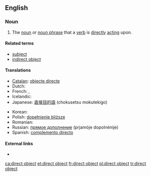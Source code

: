 ==English==

===Noun===
{{examples-right|examples=
* I see '''the car'''.
* {{qualifier|French}} Je vois '''la voiture'''.}}
{{en-noun|sg=[[direct]] [[object]]}}

# {{grammar}} The [[noun]] or [[noun phrase]] that a [[verb]] is [[directly]] [[act]]ing upon.

====Related terms====
* [[subject]]
* [[indirect object]]

====Translations====
{{trans-top|the noun a verb is directly acting upon}}
* [[Catalan]]: [[objecte directe]] {{m}}
* Dutch: {{t+|nl|lijdend voorwerp|n}}
* French: {{t-|fr|C.O.D.|m}}, {{t+|fr|complément d'objet direct|m}}
* Icelandic: {{t-|is|beint andlag|n}}
* Japanese: [[直接目的語]] (chokusetsu mokutekigo)
{{trans-mid}}
* Korean: {{t|ko|직접목적어|tr=jik-jeop-mok-jeok-eo|sc=Kore}}
* Polish: [[dopełnienie bliższe]] {{n}}
* Romanian: {{t|ro|complement direct|n}}
* Russian: [[прямое дополнение]] (prjamóje dopolnénije) {{n}}
* Spanish: [[complemento directo]] {{m}}
{{trans-bottom}}

====External links====
* {{pedia}}

[[ca:direct object]]
[[et:direct object]]
[[fr:direct object]]
[[pl:direct object]]
[[tr:direct object]]